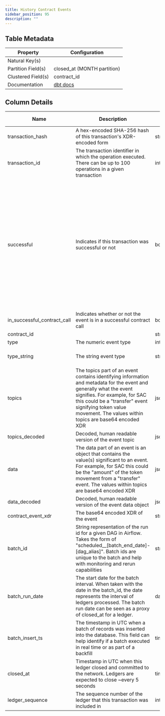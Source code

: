 ```yaml
---
title: History Contract Events
sidebar_position: 95
description: ""
---
```


<div className="scoped-data-dictionary-table">

## Table Metadata

| Property | Configuration |
| --- | --- |
| Natural Key(s) |  |
| Partition Field(s) | closed_at (MONTH partition) |
| Clustered Field(s) | contract_id |
| Documentation | [dbt docs](http://www.stellar-dbt-docs.com/#!/source/source.stellar_dbt_public.crypto_stellar.history_contract_events) |

## Column Details

| Name | Description | Data Type | Domain Values | Required? | Notes |
| --- | --- | --- | --- | --- | --- |
| transaction_hash | A hex-encoded SHA-256 hash of this transaction's XDR-encoded form | string |  |  |  |
| transaction_id | The transaction identifier in which the operation executed. There can be up to 100 operations in a given transaction | integer |  | Yes |  |
| successful | Indicates if this transaction was successful or not | boolean |  | No | A transaction's success does not indicate whether it was included and written to a ledger. It only indicates whether the operations in the transaction were successfully applied to mutate the ledger state. |
| in_successful_contract_call | Indicates whether or not the event is in a successful contract call | boolean |  | Yes |  |
| contract_id |  | string |  |  |  |
| type | The numeric event type | integer | 0, 1, 2 | Yes |  |
| type_string | The string event type | string | ContractEventTypeSystem, ContractEventTypeDiagnostic, ContractEventTypeContract | Yes |  |
| topics | The topics part of an event contains identifying information and metadata for the event and generally what the event signifies. For example, for SAC this could be a "transfer" event signifying token value movement. The values within topics are base64 encoded XDR | json |  | Yes |  |
| topics_decoded | Decoded, human readable version of the event topic | json |  | Yes |  |
| data | The data part of an event is an object that contains the value(s) significant to an event. For example, for SAC this could be the "amount" of the token movement from a "transfer" event. The values within topics are base64 encoded XDR | json |  | Yes |  |
| data_decoded | Decoded, human readable version of the event data object | json |  | Yes |  |
| contract_event_xdr | The base64 encoded XDR of the event | string |  | Yes |  |
| batch_id | String representation of the run id for a given DAG in Airflow. Takes the form of "scheduled\_\_[batch_end_date]-[dag_alias]". Batch ids are unique to the batch and help with monitoring and rerun capabilities | string |  | Yes |  |
| batch_run_date | The start date for the batch interval. When taken with the date in the batch_id, the date represents the interval of ledgers processed. The batch run date can be seen as a proxy of closed_at for a ledger. | datetime |  | Yes |  |
| batch_insert_ts | The timestamp in UTC when a batch of records was inserted into the database. This field can help identify if a batch executed in real time or as part of a backfill | timestamp |  | Yes |  |
| closed_at | Timestamp in UTC when this ledger closed and committed to the network. Ledgers are expected to close ~every 5 seconds | timestamp |  | Yes |  |
| ledger_sequence | The sequence number of the ledger that this transaction was included in | integer |  | Yes |  |

</div>
